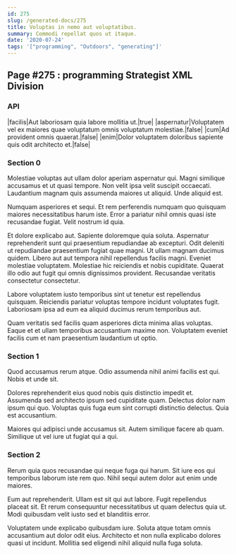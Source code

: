 ```yaml
---
id: 275
slug: /generated-docs/275
title: Voluptas in nemo aut voluptatibus.
summary: Commodi repellat quos ut itaque.
date: '2020-07-24'
tags: '["programming", "Outdoors", "generating"]'
---
```


## Page #275 : programming Strategist XML Division
### API

|facilis|Aut laboriosam quia labore mollitia ut.|true|
|aspernatur|Voluptatem vel ex maiores quae voluptatum omnis voluptatum molestiae.|false|
|cum|Ad provident omnis quaerat.|false|
|enim|Dolor voluptatem doloribus sapiente quis odit architecto et.|false|




<Partial1 />


### Section 0
Molestiae voluptas aut ullam dolor aperiam aspernatur qui. Magni similique accusamus et ut quasi tempore. Non velit ipsa velit suscipit occaecati. Laudantium magnam quis assumenda maiores ut aliquid. Unde aliquid est.
 Numquam asperiores et sequi. Et rem perferendis numquam quo quisquam maiores necessitatibus harum iste. Error a pariatur nihil omnis quasi iste recusandae fugiat. Velit nostrum id quia.
 Et dolore explicabo aut. Sapiente doloremque quia soluta. Aspernatur reprehenderit sunt qui praesentium repudiandae ab excepturi. Odit deleniti ut repudiandae praesentium fugiat quae magni. Ut ullam magnam ducimus quidem.
Libero aut aut tempora nihil repellendus facilis magni. Eveniet molestiae voluptatem. Molestiae hic reiciendis et nobis cupiditate. Quaerat illo odio aut fugit qui omnis dignissimos provident. Recusandae veritatis consectetur consectetur.
 Labore voluptatem iusto temporibus sint ut tenetur est repellendus quisquam. Reiciendis pariatur voluptas tempore incidunt voluptates fugit. Laboriosam ipsa ad eum ea aliquid ducimus rerum temporibus aut.
 Quam veritatis sed facilis quam asperiores dicta minima alias voluptas. Eaque et et ullam temporibus accusantium maxime non. Voluptatem eveniet facilis cum et nam praesentium laudantium ut optio.
### Section 1
Quod accusamus rerum atque. Odio assumenda nihil animi facilis est qui. Nobis et unde sit.
 Dolores reprehenderit eius quod nobis quis distinctio impedit et. Assumenda sed architecto ipsum sed cupiditate quam. Delectus dolor nam ipsum qui quo. Voluptas quis fuga eum sint corrupti distinctio delectus. Quia est accusantium.
 Maiores qui adipisci unde accusamus sit. Autem similique facere ab quam. Similique ut vel iure ut fugiat qui a qui.
### Section 2
Rerum quia quos recusandae qui neque fuga qui harum. Sit iure eos qui temporibus laborum iste rem quo. Nihil sequi autem dolor aut enim unde maiores.
 Eum aut reprehenderit. Ullam est sit qui aut labore. Fugit repellendus placeat sit. Et rerum consequuntur necessitatibus ut quam delectus quia ut. Modi quibusdam velit iusto sed et blanditiis error.
 Voluptatem unde explicabo quibusdam iure. Soluta atque totam omnis accusantium aut dolor odit eius. Architecto et non nulla explicabo dolores quasi ut incidunt. Mollitia sed eligendi nihil aliquid nulla fuga soluta.
